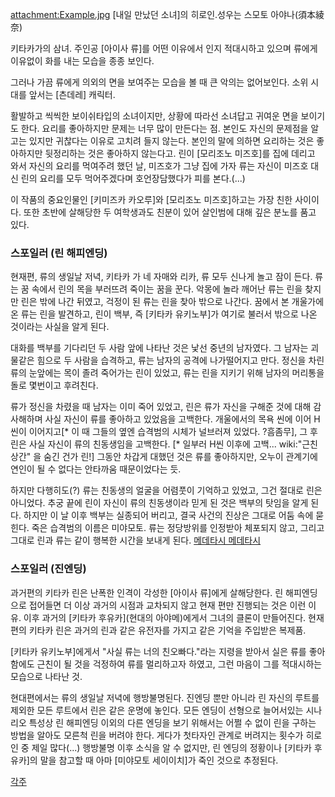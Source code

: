 attachment:Example.jpg
[내일 만났던 소녀]의 히로인.성우는 스모토 아야나(須本綾奈)

키타카가의 삼녀. 주인공 [아이사 류]를 어떤 이유에서 인지 적대시하고 있으며 류에게 이유없이 화를 내는 모습을 종종 보인다.

그러나 가끔 류에게 의외의 면을 보여주는 모습을 볼 때 큰 악의는 없어보인다. 소위 시대를 앞서는 [츤데레] 캐릭터.

활발하고 씩씩한 보이쉬타입의 소녀이지만, 상황에 따라선 소녀답고 귀여운 면을 보이기도 한다.
요리를 좋아하지만 문제는 너무 많이 만든다는 점. 본인도 자신의 문제점을 알고는 있지만 귀찮다는 이유로 고치려 들지 않는다. 본인의 말에 의하면 요리하는 것은 좋아하지만 뒷정리하는 것은 좋아하지 않는다고. 린이 [모리조노 미즈호]를 집에 데리고 와서 자신의 요리를 먹여주려 했던 날, 미즈호가 그냥 집에 가자 류는 자신이 미즈호 대신 린의 요리를 모두 먹어주겠다며 호언장담했다가 피를 본다.(...)

이 작품의 중요인물인 [키미즈카 카오루]와 [모리조노 미즈호]하고는 가장 친한 사이이다. 또한 초반에 살해당한 두 여학생과도 친분이 있어 살인범에 대해 깊은 분노를 품고 있다.


=== 스포일러 (린 해피엔딩) ===
현재편, 류의 생일날 저녁, 키타카 가 네 자매와 리카, 류 모두 신나게 놀고 잠이 든다. 류는 꿈 속에서 린의 목을 부러뜨려 죽이는 꿈을 꾼다. 악몽에 놀라 깨어난 류는 린을 찾지만 린은 밖에 나간 뒤였고, 걱정이 된 류는 린을 찾아 밖으로 나간다. 꿈에서 본 개울가에 온 류는 린을 발견하고, 린이 백부, 즉 [키타카 유키노부]가 여기로 불러서 밖으로 나온 것이라는 사실을 알게 된다.

대화를 백부를 기다리던 두 사람 앞에 나타난 것은 낯선 중년의 남자였다. 그 남자는 괴물같은 힘으로 두 사람을 습격하고, 류는 남자의 공격에 나가떨어지고 만다. 정신을 차린 류의 눈앞에는 목이 졸려 죽어가는 린이 있었고, 류는 린을 지키기 위해 남자의 머리통을 돌로 몇번이고 후려친다.

류가 정신을 차렸을 때 남자는 이미 죽어 있었고, 린은 류가 자신을 구해준 것에 대해 감사해하며 사실 자신이 류를 좋아하고 있었음을 고백한다. 개울에서의 목욕 씬에 이어 H씬이 이어지고[* 이 때 그들의 옆엔 습격범의 시체가 널브러져 있었다. ?흠좀무], 그 후 린은 사실 자신이 류의 친동생임을 고백한다. [* 일부러 H씬 이후에 고백... wiki:"근친상간" 을 숨긴 건가 린!] 그동안 차갑게 대했던 것은 류를 좋아하지만, 오누이 관계기에 연인이 될 수 없다는 안타까움 때문이었다는 듯.

하지만 다행히도(?) 류는 친동생의 얼굴을 어렴풋이 기억하고 있었고, 그건 절대로 린은 아니었다. 추궁 끝에 린이 자신이 류의 친동생이라 믿게 된 것은 백부의 탓임을 알게 된다. 하지만 이 날 이후 백부는 실종되어 버리고, 결국 사건의 진상은 그대로 어둠 속에 묻힌다. 죽은 습격범의 이름은 미야모토. 류는 정당방위를 인정받아 체포되지 않고, 그리고 그대로 린과 류는 같이 행복한 시간을 보내게 된다. [[메데타시 메데타시]]


=== 스포일러 (진엔딩) ===
과거편의 키타카 린은 난폭한 인격이 각성한 [아이사 류]에게 살해당한다. 린 해피엔딩으로 접어들면 더 이상 과거의 시점과 교차되지 않고 현재 편만 진행되는 것은 이런 이유. 이후 과거의 [키타카 후유카](현대의 아야메)에게서 그녀의 클론이 만들어진다. 현재편의 키타카 린은 과거의 린과 같은 유전자를 가지고 같은 기억을 주입받은 복제품.

[키타카 유키노부]에게서 "사실 류는 너의 친오빠다."라는 지령을 받아서 실은 류를 좋아함에도 근친이 될 것을 걱정하여 류를 멀리하고자 하였고, 그런 마음이 그를 적대시하는 모습으로 나타난 것. 

현대편에서는 류의 생일날 저녁에 행방불명된다. 진엔딩 뿐만 아니라 린 자신의 루트를 제외한 모든 루트에서 린은 같은 운명에 놓인다. 모든 엔딩이 선형으로 늘어서있는 시나리오 특성상 린 해피엔딩 이외의 다른 엔딩을 보기 위해서는 어쩔 수 없이 린을 구하는 방법을 알아도 모른척 린을 버려야 한다. 게다가 첫타자인 관계로 버려지는 횟수가 히로인 중 제일 많다(...) 행방불명 이후 소식을 알 수 없지만, 린 엔딩의 정황이나 [키타카 후유카]의 말을 참고할 때 아마 [미야모토 세이이치]가 죽인 것으로 추정된다.

[[각주]]

